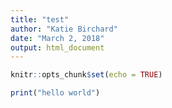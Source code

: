 ```yaml
---
title: "test"
author: "Katie Birchard"
date: "March 2, 2018"
output: html_document
---
```


```r
knitr::opts_chunk$set(echo = TRUE)
```

```r
print("hello world")
```

